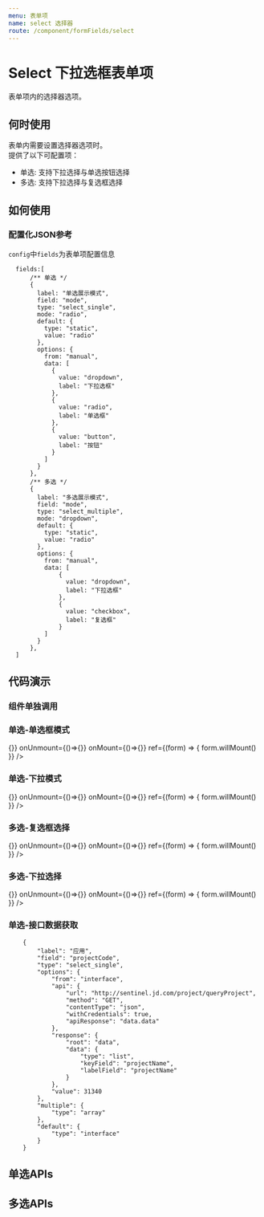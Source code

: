 ```yaml
---
menu: 表单项
name: select 选择器
route: /component/formFields/select
---
```



# Select 下拉选框表单项

表单项内的选择器选项。

## 何时使用
表单内需要设置选择器选项时。<br/>
提供了以下可配置项：
- 单选: 支持下拉选择与单选按钮选择
- 多选: 支持下拉选择与复选框选择

## 如何使用
### 配置化JSON参考
`config`中`fields`为表单项配置信息
```
  fields:[
      /** 单选 */
      {
        label: "单选展示模式",
        field: "mode",
        type: "select_single",
        mode: "radio",
        default: {
          type: "static",
          value: "radio"
        },
        options: {
          from: "manual",
          data: [
            {
              value: "dropdown",
              label: "下拉选框"
            },
            {
              value: "radio",
              label: "单选框"
            },
            {
              value: "button",
              label: "按钮"
            }
          ]
        }
      },
      /** 多选 */
      {
        label: "多选展示模式",
        field: "mode",
        type: "select_multiple",
        mode: "dropdown",
        default: {
          type: "static",
          value: "radio"
        },
        options: {
          from: "manual",
          data: [
              {
                value: "dropdown",
                label: "下拉选框"
              },
              {
                value: "checkbox",
                label: "复选框"
              }
          ]
        }
      },
  ]
```

## 代码演示

### 组件单独调用


### 单选-单选框模式

<Playground>
  <Form layout="horizontal" 
    config={{
      fields: [
        {
          label: "单选展示模式",
          field: "mode",
          type: "select_single",
          mode: "radio",
          default: {
            type: "static",
            value: "radio"
          },
          options: {
            from: "manual",
            data: [
              {
                value: "dropdown",
                label: "下拉选框"
              },
              {
                value: "radio",
                label: "单选框"
              },
              {
                value: "button",
                label: "按钮"
              }
            ]
          }
        }
      ]
    }}
    onSubmit={()=>{}}
    onUnmount={()=>{}}
    onMount={()=>{}}
    ref={(form) => {
      form.willMount()
    }}
  />
</Playground>

### 单选-下拉模式

<Playground>
  <Form layout="horizontal" 
    config={{
      fields: [
        {
          label: "单选展示模式",
          field: "mode",
          type: "select_single",
          mode: "dropdown",
          options: {
            from: "manual",
            data: [
              {
                value: "dropdown",
                label: "下拉选框"
              },
              {
                value: "radio",
                label: "单选框"
              },
              {
                value: "button",
                label: "按钮"
              }
            ]
          },
          }
      ]
    }}
    onSubmit={()=>{}}
    onUnmount={()=>{}}
    onMount={()=>{}}
    ref={(form) => {
      form.willMount()
    }}
  />
</Playground>

### 多选-复选框选择

<Playground>
  <Form layout="horizontal" 
    config={{
      fields: [
        {
          label: "多选展示模式",
          field: "mode",
          type: "select_multiple",
          mode: "checkbox",
          options: {
            from: "manual",
            data: [
              {
                value: "dropdown",
                label: "下拉选框"
              },
              {
                value: "checkbox",
                label: "复选框"
              }
            ]
          }
        }
      ]
    }}
    onSubmit={()=>{}}
    onUnmount={()=>{}}
    onMount={()=>{}}
    ref={(form) => {
      form.willMount()
    }}
  />
</Playground>

### 多选-下拉选择

<Playground>
  <Form layout="horizontal" 
    config={{
      fields: [
        {
          label: "多选展示模式",
          field: "mode",
          type: "select_multiple",
          mode: "dropdown",
          default: {
            type: "static",
            value: "radio"
          },
          options: {
            from: "manual",
            data: [
              {
                value: "dropdown",
                label: "下拉选框"
              },
              {
                value: "checkbox",
                label: "复选框"
              }
            ]
          }
        }
      ]
    }}
    onSubmit={()=>{}}
    onUnmount={()=>{}}
    onMount={()=>{}}
    ref={(form) => {
      form.willMount()
    }}
  />
</Playground>

### 单选-接口数据获取
```
    {
        "label": "应用",
        "field": "projectCode",
        "type": "select_single",
        "options": {
            "from": "interface",
            "api": {
                "url": "http://sentinel.jd.com/project/queryProject",
                "method": "GET",
                "contentType": "json",
                "withCredentials": true,
                "apiResponse": "data.data"
            },
            "response": {
                "root": "data",
                "data": {
                    "type": "list",
                    "keyField": "projectName",
                    "labelField": "projectName"
                }
            },
            "value": 31340
        },
        "multiple": {
            "type": "array"
        },
        "default": {
            "type": "interface"
        }
    }
```
## 单选APIs
 <Props of={SinglePropsType} />

## 多选APIs
 <Props of={MultiplePropsType} />
